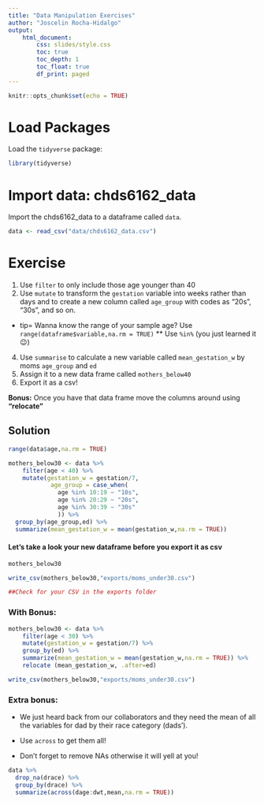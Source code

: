 ```yaml
---
title: "Data Manipulation Exercises"
author: "Joscelin Rocha-Hidalgo"
output: 
    html_document:
        css: slides/style.css
        toc: true
        toc_depth: 1
        toc_float: true
        df_print: paged
---
```


```r
knitr::opts_chunk$set(echo = TRUE)
```

# Load Packages

Load the `tidyverse` package:

```r
library(tidyverse)
```

# Import data: chds6162_data

Import the chds6162_data to a dataframe called `data`. 

```r
data <- read_csv("data/chds6162_data.csv")
```


# Exercise
1. Use `filter` to only include those age younger than 40
2. Use `mutate` to transform the `gestation` variable into weeks rather than days and to create a new column called `age_group` with codes as "20s", "30s", and so on. 
* tip= Wanna know the range of your sample age? Use `range(dataframe$variable,na.rm = TRUE)`
** Use `%in%` (you just learned it 😉)
4. Use `summarise` to calculate a new variable called `mean_gestation_w` by moms `age_group` and `ed`
5. Assign it to a new data frame called `mothers_below40`
6. Export it as a csv!

**Bonus:** Once you have that data frame move the columns around using **"relocate"**


## Solution
```r
range(data$age,na.rm = TRUE) 

mothers_below30 <- data %>% 
    filter(age < 40) %>% 
    mutate(gestation_w = gestation/7,
            age_group = case_when(
              age %in% 10:19 ~ "10s",
              age %in% 20:29 ~ "20s",
              age %in% 30:39 ~ "30s"
              )) %>%
  group_by(age_group,ed) %>% 
  summarize(mean_gestation_w = mean(gestation_w,na.rm = TRUE))
```

#### Let's take a look your new dataframe before you export it as csv 
```r
mothers_below30

write_csv(mothers_below30,"exports/moms_under30.csv")

##Check for your CSV in the exports folder
```

### With Bonus:

```r
mothers_below30 <- data %>% 
    filter(age < 30) %>% 
    mutate(gestation_w = gestation/7) %>%
    group_by(ed) %>% 
    summarize(mean_gestation_w = mean(gestation_w,na.rm = TRUE)) %>%
    relocate (mean_gestation_w, .after=ed)

write_csv(mothers_below30,"exports/moms_under30.csv")
```


### Extra bonus:

- We just heard back from our collaborators and they need the mean of all the variables for dad by their race category (dads'). 

- Use `across` to get them all!

* Don't forget to remove NAs otherwise it will yell at you!

```r
data %>% 
  drop_na(drace) %>%
  group_by(drace) %>%
  summarize(across(dage:dwt,mean,na.rm = TRUE))
```


